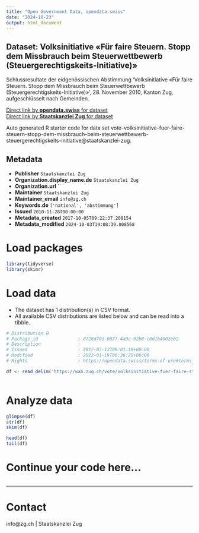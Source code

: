 ```yaml
---
title: "Open Government Data, opendata.swiss"
date: "2024-10-23"
output: html_document
---
```


## Dataset: Volksinitiative «Für faire Steuern. Stopp dem Missbrauch beim Steuerwettbewerb (Steuergerechtigskeits-Initiative)»

Schlussresultate der eidgenössischen Abstimmung 'Volksinitiative «Für faire Steuern. Stopp dem Missbrauch beim Steuerwettbewerb (Steuergerechtigskeits-Initiative)»', 28. November 2010, Kanton Zug, aufgeschlüsselt nach Gemeinden.

[Direct link by **opendata.swiss** for dataset](https://opendata.swiss/de/dataset/volksinitiative-fur-faire-steuern-stopp-dem-missbrauch-beim-steuerwettbewerb-steuergerechtigske)<br>
[Direct link by **Staatskanzlei Zug** for dataset](https://wab.zug.ch/vote/volksinitiative-fuer-faire-steuern-stopp-dem-missbrauch-beim-steuerwettbewerb-steuergerechtigskeits-initiative/data)

Auto generated R starter code for data set vote-volksinitiative-fuer-faire-steuern-stopp-dem-missbrauch-beim-steuerwettbewerb-steuergerechtigskeits-initiative@staatskanzlei-zug.

## Metadata

- **Publisher** `Staatskanzlei Zug`
- **Organization.display_name.de** `Staatskanzlei Zug`
- **Organization.url** ``
- **Maintainer** `Staatskanzlei Zug`
- **Maintainer_email** `info@zg.ch`
- **Keywords.de** `['national', 'abstimmung']`
- **Issued** `2010-11-28T00:00:00`
- **Metadata_created** `2017-10-05T09:22:37.208154`
- **Metadata_modified** `2024-10-03T19:08:39.808568`


# Load packages

```r

library(tidyverse)
library(skimr)

```

# Load data

-   The dataset has 1 distribution(s) in CSV format.
-   All available CSV distributions are listed below and can be read into a tibble.

```r

# Distribution 0
# Package_id               : d728d70d-0877-4a9c-92b8-c8d1b4002eb2
# Description              : 
# Issued                   : 2017-07-12T09:01:19+00:00
# Modified                 : 2022-01-19T06:36:25+00:00
# Rights                   : https://opendata.swiss/terms-of-use#terms_by

df <- read_delim('https://wab.zug.ch/vote/volksinitiative-fuer-faire-steuern-stopp-dem-missbrauch-beim-steuerwettbewerb-steuergerechtigskeits-initiative/data-csv')



```

# Analyze data

```r

glimpse(df)
str(df)
skim(df)

head(df)
tail(df)

```

# Continue your code here...

```r

```

------------------------------------------------------------------------

# Contact

info@zg.ch | Staatskanzlei Zug
